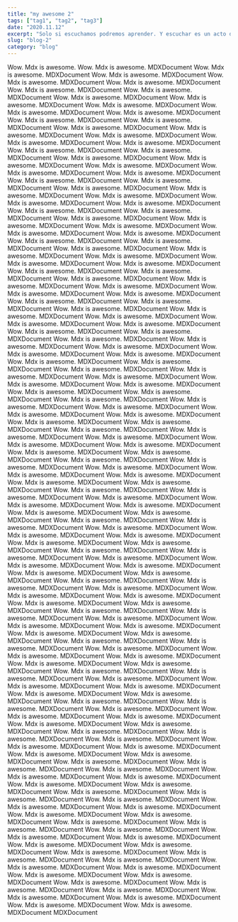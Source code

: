 ```yaml
---
title: "my awesome 2"
tags: ["tag1", "tag2", "tag3"]
date: "2020.11.12"
excerpt: "Solo si escuchamos podremos aprender. Y escuchar es un acto de silencio; solo una mente serena pero extraordinariamente activa puede aprender"
slug: "blog-2"
category: "blog"
---
```


Wow. Mdx is awesome.
Wow. Mdx is awesome.
MDXDocument
Wow. Mdx is awesome.
MDXDocument
Wow. Mdx is awesome.
MDXDocument
Wow. Mdx is awesome.
MDXDocument
Wow. Mdx is awesome.
MDXDocument
Wow. Mdx is awesome.
MDXDocument
Wow. Mdx is awesome.
MDXDocument
Wow. Mdx is awesome.
MDXDocument
Wow. Mdx is awesome.
MDXDocument
Wow. Mdx is awesome.
MDXDocument
Wow. Mdx is awesome.
MDXDocument
Wow. Mdx is awesome.
MDXDocument
Wow. Mdx is awesome.
MDXDocument
Wow. Mdx is awesome.
MDXDocument
Wow. Mdx is awesome.
MDXDocument
Wow. Mdx is awesome.
MDXDocument
Wow. Mdx is awesome.
MDXDocument
Wow. Mdx is awesome.
MDXDocument
Wow. Mdx is awesome.
MDXDocument
Wow. Mdx is awesome.
MDXDocument
Wow. Mdx is awesome.
MDXDocument
Wow. Mdx is awesome.
MDXDocument
Wow. Mdx is awesome.
MDXDocument
Wow. Mdx is awesome.
MDXDocument
Wow. Mdx is awesome.
MDXDocument
Wow. Mdx is awesome.
MDXDocument
Wow. Mdx is awesome.
MDXDocument
Wow. Mdx is awesome.
MDXDocument
Wow. Mdx is awesome.
MDXDocument
Wow. Mdx is awesome.
MDXDocument
Wow. Mdx is awesome.
MDXDocument
Wow. Mdx is awesome.
MDXDocument
Wow. Mdx is awesome.
MDXDocument
Wow. Mdx is awesome.
MDXDocument
Wow. Mdx is awesome.
MDXDocument
Wow. Mdx is awesome.
MDXDocument
Wow. Mdx is awesome.
MDXDocument
Wow. Mdx is awesome.
MDXDocument
Wow. Mdx is awesome.
MDXDocument
Wow. Mdx is awesome.
MDXDocument
Wow. Mdx is awesome.
MDXDocument
Wow. Mdx is awesome.
MDXDocument
Wow. Mdx is awesome.
MDXDocument
Wow. Mdx is awesome.
MDXDocument
Wow. Mdx is awesome.
MDXDocument
Wow. Mdx is awesome.
MDXDocument
Wow. Mdx is awesome.
MDXDocument
Wow. Mdx is awesome.
MDXDocument
Wow. Mdx is awesome.
MDXDocument
Wow. Mdx is awesome.
MDXDocument
Wow. Mdx is awesome.
MDXDocument
Wow. Mdx is awesome.
MDXDocument
Wow. Mdx is awesome.
MDXDocument
Wow. Mdx is awesome.
MDXDocument
Wow. Mdx is awesome.
MDXDocument
Wow. Mdx is awesome.
MDXDocument
Wow. Mdx is awesome.
MDXDocument
Wow. Mdx is awesome.
MDXDocument
Wow. Mdx is awesome.
MDXDocument
Wow. Mdx is awesome.
MDXDocument
Wow. Mdx is awesome.
MDXDocument
Wow. Mdx is awesome.
MDXDocument
Wow. Mdx is awesome.
MDXDocument
Wow. Mdx is awesome.
MDXDocument
Wow. Mdx is awesome.
MDXDocument
Wow. Mdx is awesome.
MDXDocument
Wow. Mdx is awesome.
MDXDocument
Wow. Mdx is awesome.
MDXDocument
Wow. Mdx is awesome.
MDXDocument
Wow. Mdx is awesome.
MDXDocument
Wow. Mdx is awesome.
MDXDocument
Wow. Mdx is awesome.
MDXDocument
Wow. Mdx is awesome.
MDXDocument
Wow. Mdx is awesome.
MDXDocument
Wow. Mdx is awesome.
MDXDocument
Wow. Mdx is awesome.
MDXDocument
Wow. Mdx is awesome.
MDXDocument
Wow. Mdx is awesome.
MDXDocument
Wow. Mdx is awesome.
MDXDocument
Wow. Mdx is awesome.
MDXDocument
Wow. Mdx is awesome.
MDXDocument
Wow. Mdx is awesome.
MDXDocument
Wow. Mdx is awesome.
MDXDocument
Wow. Mdx is awesome.
MDXDocument
Wow. Mdx is awesome.
MDXDocument
Wow. Mdx is awesome.
MDXDocument
Wow. Mdx is awesome.
MDXDocument
Wow. Mdx is awesome.
MDXDocument
Wow. Mdx is awesome.
MDXDocument
Wow. Mdx is awesome.
MDXDocument
Wow. Mdx is awesome.
MDXDocument
Wow. Mdx is awesome.
MDXDocument
Wow. Mdx is awesome.
MDXDocument
Wow. Mdx is awesome.
MDXDocument
Wow. Mdx is awesome.
MDXDocument
Wow. Mdx is awesome.
MDXDocument
Wow. Mdx is awesome.
MDXDocument
Wow. Mdx is awesome.
MDXDocument
Wow. Mdx is awesome.
MDXDocument
Wow. Mdx is awesome.
MDXDocument
Wow. Mdx is awesome.
MDXDocument
Wow. Mdx is awesome.
MDXDocument
Wow. Mdx is awesome.
MDXDocument
Wow. Mdx is awesome.
MDXDocument
Wow. Mdx is awesome.
MDXDocument
Wow. Mdx is awesome.
MDXDocument
Wow. Mdx is awesome.
MDXDocument
Wow. Mdx is awesome.
MDXDocument
Wow. Mdx is awesome.
MDXDocument
Wow. Mdx is awesome.
MDXDocument
Wow. Mdx is awesome.
MDXDocument
Wow. Mdx is awesome.
MDXDocument
Wow. Mdx is awesome.
MDXDocument
Wow. Mdx is awesome.
MDXDocument
Wow. Mdx is awesome.
MDXDocument
Wow. Mdx is awesome.
MDXDocument
Wow. Mdx is awesome.
MDXDocument
Wow. Mdx is awesome.
MDXDocument
Wow. Mdx is awesome.
MDXDocument
Wow. Mdx is awesome.
MDXDocument
Wow. Mdx is awesome.
MDXDocument
Wow. Mdx is awesome.
MDXDocument
Wow. Mdx is awesome.
MDXDocument
Wow. Mdx is awesome.
MDXDocument
Wow. Mdx is awesome.
MDXDocument
Wow. Mdx is awesome.
MDXDocument
Wow. Mdx is awesome.
MDXDocument
Wow. Mdx is awesome.
MDXDocument
Wow. Mdx is awesome.
MDXDocument
Wow. Mdx is awesome.
MDXDocument
Wow. Mdx is awesome.
MDXDocument
Wow. Mdx is awesome.
MDXDocument
Wow. Mdx is awesome.
MDXDocument
Wow. Mdx is awesome.
MDXDocument
Wow. Mdx is awesome.
MDXDocument
Wow. Mdx is awesome.
MDXDocument
Wow. Mdx is awesome.
MDXDocument
Wow. Mdx is awesome.
MDXDocument
Wow. Mdx is awesome.
MDXDocument
Wow. Mdx is awesome.
MDXDocument
Wow. Mdx is awesome.
MDXDocument
Wow. Mdx is awesome.
MDXDocument
Wow. Mdx is awesome.
MDXDocument
Wow. Mdx is awesome.
MDXDocument
Wow. Mdx is awesome.
MDXDocument
Wow. Mdx is awesome.
MDXDocument
Wow. Mdx is awesome.
MDXDocument
Wow. Mdx is awesome.
MDXDocument
Wow. Mdx is awesome.
MDXDocument
Wow. Mdx is awesome.
MDXDocument
Wow. Mdx is awesome.
MDXDocument
Wow. Mdx is awesome.
MDXDocument
Wow. Mdx is awesome.
MDXDocument
Wow. Mdx is awesome.
MDXDocument
Wow. Mdx is awesome.
MDXDocument
Wow. Mdx is awesome.
MDXDocument
Wow. Mdx is awesome.
MDXDocument
Wow. Mdx is awesome.
MDXDocument
Wow. Mdx is awesome.
MDXDocument
Wow. Mdx is awesome.
MDXDocument
Wow. Mdx is awesome.
MDXDocument
Wow. Mdx is awesome.
MDXDocument
Wow. Mdx is awesome.
MDXDocument
Wow. Mdx is awesome.
MDXDocument
Wow. Mdx is awesome.
MDXDocument
Wow. Mdx is awesome.
MDXDocument
Wow. Mdx is awesome.
MDXDocument
Wow. Mdx is awesome.
MDXDocument
Wow. Mdx is awesome.
MDXDocument
Wow. Mdx is awesome.
MDXDocument
Wow. Mdx is awesome.
MDXDocument
Wow. Mdx is awesome.
MDXDocument
Wow. Mdx is awesome.
MDXDocument
Wow. Mdx is awesome.
MDXDocument
Wow. Mdx is awesome.
MDXDocument
Wow. Mdx is awesome.
MDXDocument
Wow. Mdx is awesome.
MDXDocument
Wow. Mdx is awesome.
MDXDocument
Wow. Mdx is awesome.
MDXDocument
Wow. Mdx is awesome.
MDXDocument
Wow. Mdx is awesome.
MDXDocument
Wow. Mdx is awesome.
MDXDocument
Wow. Mdx is awesome.
MDXDocument
Wow. Mdx is awesome.
MDXDocument
Wow. Mdx is awesome.
MDXDocument
Wow. Mdx is awesome.
MDXDocument
Wow. Mdx is awesome.
MDXDocument
Wow. Mdx is awesome.
MDXDocument
Wow. Mdx is awesome.
MDXDocument
Wow. Mdx is awesome.
MDXDocument
Wow. Mdx is awesome.
MDXDocument
Wow. Mdx is awesome.
MDXDocument
Wow. Mdx is awesome.
MDXDocument
Wow. Mdx is awesome.
MDXDocument
Wow. Mdx is awesome.
MDXDocument
Wow. Mdx is awesome.
MDXDocument
MDXDocument
